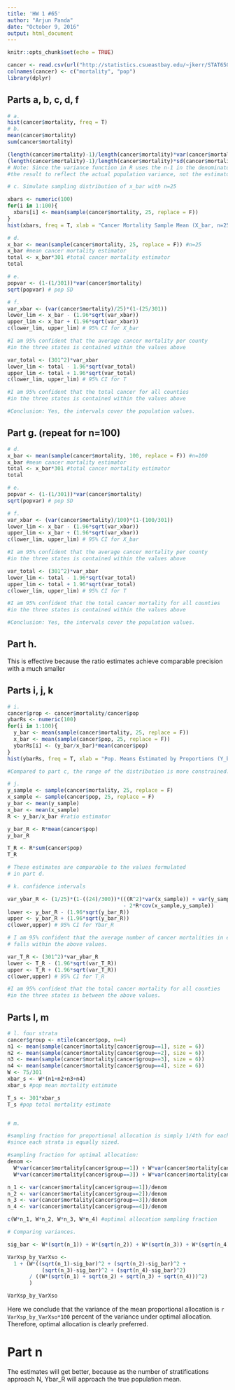 ```yaml
---
title: 'HW 1 #65'
author: "Arjun Panda"
date: "October 9, 2016"
output: html_document
---
```


```r
knitr::opts_chunk$set(echo = TRUE)
```


```r
cancer <- read.csv(url("http://statistics.csueastbay.edu/~jkerr/STAT65012/cancer.txt"), header=FALSE, col.names=c("x1","x2"))
colnames(cancer) <- c("mortality", "pop")
library(dplyr)

```
## Parts a, b, c, d, f

```r
# a.
hist(cancer$mortality, freq = T)
# b. 
mean(cancer$mortality)
sum(cancer$mortality)

(length(cancer$mortality)-1)/length(cancer$mortality)*var(cancer$mortality) #population var
(length(cancer$mortality)-1)/length(cancer$mortality)*sd(cancer$mortality) #pop SD
# Note: Since the variance function in R uses the n-1 in the denominator, I modify 
#the result to reflect the actual population variance, not the estimator.

# c. Simulate sampling distribution of x_bar with n=25

xbars <- numeric(100)
for(i in 1:100){
  xbars[i] <- mean(sample(cancer$mortality, 25, replace = F))
}
hist(xbars, freq = T, xlab = "Cancer Mortality Sample Mean (X_bar, n=25)")

# d. 
x_bar <- mean(sample(cancer$mortality, 25, replace = F)) #n=25
x_bar #mean cancer mortality estimator
total <- x_bar*301 #total cancer mortality estimator
total

# e. 
popvar <- (1-(1/301))*var(cancer$mortality)
sqrt(popvar) # pop SD

# f. 
var_xbar <- (var(cancer$mortality)/25)*(1-(25/301))
lower_lim <- x_bar - (1.96*sqrt(var_xbar))
upper_lim <- x_bar + (1.96*sqrt(var_xbar))
c(lower_lim, upper_lim) # 95% CI for X_bar

#I am 95% confident that the average cancer mortality per county 
#in the three states is contained within the values above

var_total <- (301^2)*var_xbar
lower_lim <- total - 1.96*sqrt(var_total)
upper_lim <- total + 1.96*sqrt(var_total)
c(lower_lim, upper_lim) # 95% CI for T

#I am 95% confident that the total cancer for all counties 
#in the three states is contained within the values above

#Conclusion: Yes, the intervals cover the population values.

```
## Part g. (repeat for n=100)
```r

# d. 
x_bar <- mean(sample(cancer$mortality, 100, replace = F)) #n=100
x_bar #mean cancer mortality estimator
total <- x_bar*301 #total cancer mortality estimator
total

# e. 
popvar <- (1-(1/301))*var(cancer$mortality)
sqrt(popvar) # pop SD

# f. 
var_xbar <- (var(cancer$mortality)/100)*(1-(100/301))
lower_lim <- x_bar - (1.96*sqrt(var_xbar))
upper_lim <- x_bar + (1.96*sqrt(var_xbar))
c(lower_lim, upper_lim) # 95% CI for X_bar

#I am 95% confident that the average cancer mortality per county 
#in the three states is contained within the values above

var_total <- (301^2)*var_xbar
lower_lim <- total - 1.96*sqrt(var_total)
upper_lim <- total + 1.96*sqrt(var_total)
c(lower_lim, upper_lim) # 95% CI for T

#I am 95% confident that the total cancer mortality for all counties 
#in the three states is contained within the values above

#Conclusion: Yes, the intervals cover the population values.
```

## Part h.

This is effective because the ratio estimates achieve comparable precision with a much smaller 

## Parts i, j, k 

```r

# i.
cancer$prop <- cancer$mortality/cancer$pop
ybarRs <- numeric(100)
for(i in 1:100){
  y_bar <- mean(sample(cancer$mortality, 25, replace = F))
  x_bar <- mean(sample(cancer$pop, 25, replace = F))
  ybarRs[i] <- (y_bar/x_bar)*mean(cancer$pop)
}
hist(ybarRs, freq = T, xlab = "Pop. Means Estimated by Proportions (Y_bar_R, n=25)")

#Compared to part c, the range of the distribution is more constrained.  

# j.
y_sample <- sample(cancer$mortality, 25, replace = F)
x_sample <- sample(cancer$pop, 25, replace = F)
y_bar <- mean(y_sample)
x_bar <- mean(x_sample)
R <- y_bar/x_bar #ratio estimator

y_bar_R <- R*mean(cancer$pop)
y_bar_R

T_R <- R*sum(cancer$pop)
T_R

# These estimates are comparable to the values formulated
# in part d. 

# k. confidence intervals

var_ybar_R <- (1/25)*(1-((24)/300))*(((R^2)*var(x_sample)) + var(y_sample) 
                                     - 2*R*cov(x_sample,y_sample))
lower <- y_bar_R - (1.96*sqrt(y_bar_R))
upper <- y_bar_R + (1.96*sqrt(y_bar_R))
c(lower,upper) # 95% CI for Ybar_R

# I am 95% confident that the average number of cancer mortalities in each county
# falls within the above values. 

var_T_R <- (301^2)*var_ybar_R
lower <- T_R - (1.96*sqrt(var_T_R))
upper <- T_R + (1.96*sqrt(var_T_R))
c(lower,upper) # 95% CI for T_R

#I am 95% confident that the total cancer mortality for all counties 
#in the three states is between the above values.

```

## Parts l, m

```r
# l. four strata
cancer$group <- ntile(cancer$pop, n=4)
n1 <- mean(sample(cancer$mortality[cancer$group==1], size = 6))
n2 <- mean(sample(cancer$mortality[cancer$group==2], size = 6))
n3 <- mean(sample(cancer$mortality[cancer$group==3], size = 6))
n4 <- mean(sample(cancer$mortality[cancer$group==4], size = 6))
W <- 75/301 
xbar_s <- W*(n1+n2+n3+n4)
xbar_s #pop mean mortality estimate

T_s <- 301*xbar_s
T_s #pop total mortality estimate


# m. 

#sampling fraction for proportional allocation is simply 1/4th for each strata,
#since each strata is equally sized. 

#sampling fraction for optimal allocation:
denom <- 
  W*var(cancer$mortality[cancer$group==1]) + W*var(cancer$mortality[cancer$group==2]) +
  W*var(cancer$mortality[cancer$group==3]) + W*var(cancer$mortality[cancer$group==4])

n_1 <- var(cancer$mortality[cancer$group==1])/denom
n_2 <- var(cancer$mortality[cancer$group==2])/denom
n_3 <- var(cancer$mortality[cancer$group==3])/denom
n_4 <- var(cancer$mortality[cancer$group==4])/denom

c(W*n_1, W*n_2, W*n_3, W*n_4) #optimal allocation sampling fraction

# Comparing variances.

sig_bar <- W*(sqrt(n_1)) + W*(sqrt(n_2)) + W*(sqrt(n_3)) + W*(sqrt(n_4))

VarXsp_by_VarXso <- 
  1 + (W*((sqrt(n_1)-sig_bar)^2 + (sqrt(n_2)-sig_bar)^2 +
           (sqrt(n_3)-sig_bar)^2 + (sqrt(n_4)-sig_bar)^2)
       / ((W*(sqrt(n_1) + sqrt(n_2) + sqrt(n_3) + sqrt(n_4)))^2)
       )

VarXsp_by_VarXso

```

Here we conclude that the variance of the mean proportional allocation is `r VarXsp_by_VarXso*100` percent of the variance under optimal allocation. Therefore, optimal allocation is clearly preferred. 

# Part n

The estimates will get better, because as the number of stratifications approach N, Ybar_R will approach the true population mean. 





